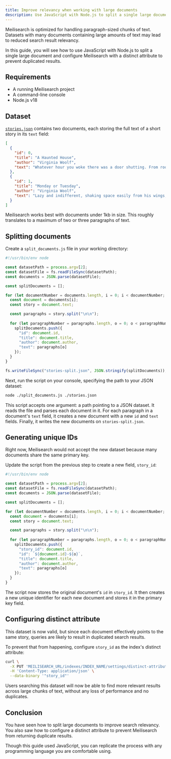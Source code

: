 ```yaml
---
title: Improve relevancy when working with large documents
description: Use JavaScript with Node.js to split a single large document and configure Meilisearch with a distinct attribute to prevent duplicated results.
---
```


Meilisearch is optimized for handling paragraph-sized chunks of text. Datasets with many documents containing large amounts of text may lead to reduced search result relevancy.

In this guide, you will see how to use JavaScript with Node.js to split a single large document and configure Meilisearch with a distinct attribute to prevent duplicated results.

## Requirements

- A running Meilisearch project
- A command-line console
- Node.js v18

## Dataset

<a id="downloadstories" href="/docs/assets/datasets/stories.json" download="stories.json">`stories.json`</a> contains two documents, each storing the full text of a short story in its `text` field:

```json
[
  {
    "id": 0,
    "title": "A Haunted House",
    "author": "Virginia Woolf",
    "text": "Whatever hour you woke there was a door shutting. From room to room they went, hand in hand, lifting here, opening there, making sure—a ghostly couple.\n\n \"Here we left it,\" she said. And he added, \"Oh, but here too!\" \"It's upstairs,\" she murmured. \"And in the garden,\" he whispered. \"Quietly,\" they said, \"or we shall wake them.\"\n\nBut it wasn't that you woke us. Oh, no. \"They're looking for it; they're drawing the curtain,\" one might say, and so read on a page or two. \"Now they've found it,\" one would be certain, stopping the pencil on the margin. And then, tired of reading, one might rise and see for oneself, the house all empty, the doors standing open, only the wood pigeons bubbling with content and the hum of the threshing machine sounding from the farm. \"What did I come in here for? What did I want to find?\" My hands were empty. \"Perhaps it's upstairs then?\" The apples were in the loft. And so down again, the garden still as ever, only the book had slipped into the grass.\n\nBut they had found it in the drawing room. Not that one could ever see them. The window panes reflected apples, reflected roses; all the leaves were green in the glass. If they moved in the drawing room, the apple only turned its yellow side. Yet, the moment after, if the door was opened, spread about the floor, hung upon the walls, pendant from the ceiling—what? My hands were empty. The shadow of a thrush crossed the carpet; from the deepest wells of silence the wood pigeon drew its bubble of sound. \"Safe, safe, safe,\" the pulse of the house beat softly. \"The treasure buried; the room ...\" the pulse stopped short. Oh, was that the buried treasure?\n\nA moment later the light had faded. Out in the garden then? But the trees spun darkness for a wandering beam of sun. So fine, so rare, coolly sunk beneath the surface the beam I sought always burnt behind the glass. Death was the glass; death was between us; coming to the woman first, hundreds of years ago, leaving the house, sealing all the windows; the rooms were darkened. He left it, left her, went North, went East, saw the stars turned in the Southern sky; sought the house, found it dropped beneath the Downs. \"Safe, safe, safe,\" the pulse of the house beat gladly. \"The Treasure yours.\"\n\nThe wind roars up the avenue. Trees stoop and bend this way and that. Moonbeams splash and spill wildly in the rain. But the beam of the lamp falls straight from the window. The candle burns stiff and still. Wandering through the house, opening the windows, whispering not to wake us, the ghostly couple seek their joy.\n\n\"Here we slept,\" she says. And he adds, \"Kisses without number.\" \"Waking in the morning—\" \"Silver between the trees—\" \"Upstairs—\" \"In the garden—\" \"When summer came—\" \"In winter snowtime—\" The doors go shutting far in the distance, gently knocking like the pulse of a heart.\n\nNearer they come; cease at the doorway. The wind falls, the rain slides silver down the glass. Our eyes darken; we hear no steps beside us; we see no lady spread her ghostly cloak. His hands shield the lantern. \"Look,\" he breathes. \"Sound asleep. Love upon their lips.\"\n\nStooping, holding their silver lamp above us, long they look and deeply. Long they pause. The wind drives straightly; the flame stoops slightly. Wild beams of moonlight cross both floor and wall, and, meeting, stain the faces bent; the faces pondering; the faces that search the sleepers and seek their hidden joy.\n\n\"Safe, safe, safe,\" the heart of the house beats proudly. \"Long years—\" he sighs. \"Again you found me.\" \"Here,\" she murmurs, \"sleeping; in the garden reading; laughing, rolling apples in the loft. Here we left our treasure—\" Stooping, their light lifts the lids upon my eyes. \"Safe! safe! safe!\" the pulse of the house beats wildly. Waking, I cry \"Oh, is this _your_ buried treasure? The light in the heart."
  },
  {
    "id": 1,
    "title": "Monday or Tuesday",
    "author": "Virginia Woolf",
    "text": "Lazy and indifferent, shaking space easily from his wings, knowing his way, the heron passes over the church beneath the sky. White and distant, absorbed in itself, endlessly the sky covers and uncovers, moves and remains. A lake? Blot the shores of it out! A mountain? Oh, perfect—the sun gold on its slopes. Down that falls. Ferns then, or white feathers, for ever and ever——\n\nDesiring truth, awaiting it, laboriously distilling a few words, for ever desiring—(a cry starts to the left, another to the right. Wheels strike divergently. Omnibuses conglomerate in conflict)—for ever desiring—(the clock asseverates with twelve distinct strokes that it is midday; light sheds gold scales; children swarm)—for ever desiring truth. Red is the dome; coins hang on the trees; smoke trails from the chimneys; bark, shout, cry \"Iron for sale\"—and truth?\n\nRadiating to a point men's feet and women's feet, black or gold-encrusted—(This foggy weather—Sugar? No, thank you—The commonwealth of the future)—the firelight darting and making the room red, save for the black figures and their bright eyes, while outside a van discharges, Miss Thingummy drinks tea at her desk, and plate-glass preserves fur coats——\n\nFlaunted, leaf-light, drifting at corners, blown across the wheels, silver-splashed, home or not home, gathered, scattered, squandered in separate scales, swept up, down, torn, sunk, assembled—and truth?\n\nNow to recollect by the fireside on the white square of marble. From ivory depths words rising shed their blackness, blossom and penetrate. Fallen the book; in the flame, in the smoke, in the momentary sparks—or now voyaging, the marble square pendant, minarets beneath and the Indian seas, while space rushes blue and stars glint—truth? or now, content with closeness?\n\nLazy and indifferent the heron returns; the sky veils her stars; then bares them."
  }
]
```

<Note>
Meilisearch works best with documents under 1kb in size. This roughly translates to a maximum of two or three paragraphs of text.
</Note>

## Splitting documents

Create a `split_documents.js` file in your working directory:

```js
#!/usr/bin/env node

const datasetPath = process.argv[2];
const datasetFile = fs.readFileSync(datasetPath);
const documents = JSON.parse(datasetFile);

const splitDocuments = [];

for (let documentNumber = documents.length, i = 0; i < documentNumber; i += 1) {
  const document = documents[i];
  const story = document.text;

  const paragraphs = story.split("\n\n");
  
  for (let paragraphNumber = paragraphs.length, o = 0; o < paragraphNumber; o += 1) {
    splitDocuments.push({
      "id": document.id,
      "title": document.title,
      "author": document.author,
      "text": paragraphs[o]
    });
  }
}

fs.writeFileSync("stories-split.json", JSON.stringify(splitDocuments));
```

Next, run the script on your console, specifying the path to your JSON dataset:

```sh
node ./split_documents.js ./stories.json
```

This script accepts one argument: a path pointing to a JSON dataset. It reads the file and parses each document in it. For each paragraph in a document's `text` field, it creates a new document with a new `id` and `text` fields. Finally, it writes the new documents on `stories-split.json`.

## Generating unique IDs

Right now, Meilisearch would not accept the new dataset because many documents share the same primary key.

Update the script from the previous step to create a new field, `story_id`:

```js
#!/usr/bin/env node

const datasetPath = process.argv[2];
const datasetFile = fs.readFileSync(datasetPath);
const documents = JSON.parse(datasetFile);

const splitDocuments = [];

for (let documentNumber = documents.length, i = 0; i < documentNumber; i += 1) {
  const document = documents[i];
  const story = document.text;

  const paragraphs = story.split("\n\n");
  
  for (let paragraphNumber = paragraphs.length, o = 0; o < paragraphNumber; o += 1) {
    splitDocuments.push({
      "story_id": document.id,
      "id": `${document.id}-${o}`,
      "title": document.title,
      "author": document.author,
      "text": paragraphs[o]
    });
  }
}
```

The script now stores the original document's `id` in `story_id`. It then creates a new unique identifier for each new document and stores it in the primary key field.

## Configuring distinct attribute

This dataset is now valid, but since each document effectively points to the same story, queries are likely to result in duplicated search results.

To prevent that from happening, configure `story_id` as the index's distinct attribute:

```sh
curl \
  -X PUT 'MEILISEARCH_URL/indexes/INDEX_NAME/settings/distinct-attribute' \
  -H 'Content-Type: application/json' \
  --data-binary '"story_id"'
```

Users searching this dataset will now be able to find more relevant results across large chunks of text, without any loss of performance and no duplicates.

## Conclusion

You have seen how to split large documents to improve search relevancy. You also saw how to configure a distinct attribute to prevent Meilisearch from returning duplicate results. 

Though this guide used JavaScript, you can replicate the process with any programming language you are comfortable using.
